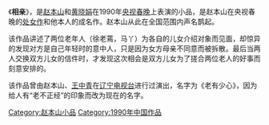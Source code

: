 {{Refimprove|time=2010-02-23}}
{{about|赵本山于1990年央视春晚表演的小品
|赵本山与赵海燕、宋小宝等人于2011年在辽宁电视台春节联欢晚会合作的同名系列小品|相亲(2011年小品)}}
《'''相亲'''》，是[[赵本山|赵本山]]和[[黄晓娟|黄晓娟]]在1990年[[中国中央电视台|央视]][[春节联欢晚会|春晚]]上表演的小品，是赵本山在央视春晚的[[处女作|处女作]]和他本人的成名作。赵本山从此在全国范围内声名鹊起。

该作品讲述了两位老年人（徐老蔫，马丫）为各自的儿女介绍对象而见面，却惊异的发现对方是自己年轻时的意中人，只是因为女方母亲不同意而被拆散。最后当两人交换双方儿女的信件时，才发现这次相会是双方儿女为了搓合两位老人的好事而刻意安排的。

该作品曾由赵本山、[[王中青|王中青]]在[[辽宁电视台|辽宁电视台]]进行过演出，名字为《老有少心》，因为给人有“老不正经”的印象而改为现在的名字。
{{赵本山小品}}
{{春晚小品}}
[[Category:赵本山小品|Category:赵本山小品]]
[[Category:1990年中国作品|Category:1990年中国作品]]